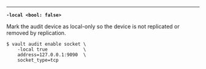 ---

<a id="flag-local" />

**`-local <bool: false>`**

Mark the audit device as local-only so the device is not replicated or removed
by replication.

```shell-session
$ vault audit enable socket \
    -local true             \
    address=127.0.0.1:9090  \
    socket_type=tcp
```
